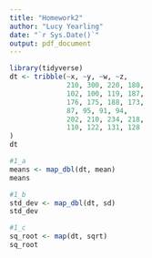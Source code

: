 ```yaml
---
title: "Homework2"
author: "Lucy Yearling"
date: "`r Sys.Date()`"
output: pdf_document
---
```


```r
library(tidyverse)
dt <- tribble(~x, ~y, ~w, ~z,
              210, 300, 220, 180,
              102, 100, 119, 187,
              176, 175, 188, 173,
              87, 95, 91, 94, 
              202, 210, 234, 218,
              110, 122, 131, 128
)
dt

#1_a
means <- map_dbl(dt, mean)
means

#1_b
std_dev <- map_dbl(dt, sd)
std_dev

#1_c
sq_root <- map(dt, sqrt)
sq_root



```

